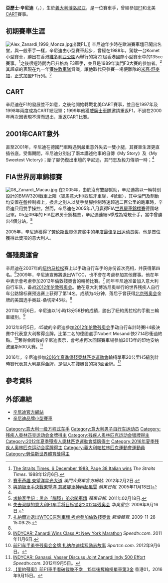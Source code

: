 {{noteTA
|T=zh-hans:亚历克斯·扎纳尔迪; zh-hant:亞歷士·辛尼迪; 
|1=zh-hans:亚历克斯; zh-hant:亞歷士; 
|2=zh-hans:扎纳尔迪; zh-hant:辛尼迪;
}}
{{Infobox Biography
| subject_name   = 亞歷士·辛尼迪
| image_name     = Alessandro Zanardi 2007 Curitiba.jpg
| image_size     = 200px
| image_caption  = 2007年的辛尼迪。
| date_of_birth  = 1966年10月23日
| place_of_birth = {{ITA}}[[博洛尼亞|博洛尼亞]]
| nationality    = {{ITA}}
| date_of_death  = 
| place_of_death = 
| occupation     = [[賽車手|賽車手]]
}}

'''亞歷士·辛尼迪'''（{{lang-it|'''Alex Zanardi'''}}，{{bd|1966年|10月23日||}}），生於[[義大利|義大利]][[博洛尼亞|博洛尼亞]]，是一位賽車手，曾經參加[[F1|F1]]和北美[[CART|CART]]賽事。

==初期賽車生涯==
[[File:Alex_Zanardi_1999_Monza.jpg|left]]出戰F1。]]
辛尼迪年少時在歐洲賽車壇已闖出名堂，與一般車手一樣，辛尼迪由小型賽車起步，曾經在1988年，駕駛一台Komet小型賽車，勝出在香港[[維多利亞公園|維多利亞公園]]內舉行的第22屆香港國際小型賽車中的135cc賽事。<ref>[http://newspapers.nl.sg/Digitised/Article/straitstimes19881206.2.58.17.aspx The Straits Times, 6 December 1988, Page 38 Italian wins] ''The Straits Times''. 1988年12月6日.</ref>之後很短時間內已升格為 F3車手，並且是1989年澳門F3大賽的參加者。<ref>[http://www.macau.grandprix.gov.mo/mgpc/interesting.php?lang=cn&page=lap&id=19 賽車奇趣 東望洋星光大道] {{Wayback|url=http://www.macau.grandprix.gov.mo/mgpc/interesting.php?lang=cn&page=lap&id=19 |date=20110706075304 }} ''澳門大賽車官方網站''. 2012年2月2日.</ref>其超卓的表現在九一年獲[[佐敦車隊|佐敦車隊]]賞識，讓他取代只參賽一場便離隊的[[米高·舒麥加|米高·舒麥加]]，正式加盟F1行列。<ref name="蘋果日報辛尼迪專題">[http://www1.hk.apple.nextmedia.com/template/apple/art_main.php?iss_id=20051118&sec_id=25391&art_id=5407583 與頂級車手決戰東望洋 意跛腳車神再起風雲] ''蘋果日報''. 2005年11月18日]</ref>

==CART==
辛尼迪在F1的發展並不如意，之後他開始轉戰北美CART賽事，並且在1997年及1998年兩度成為CART總冠軍；1999年他獲[[威廉士車隊|威廉士車隊]]邀請重返F1，不過在2000年再次因表現不濟而退出，重返CART比賽。

==2001年CART意外==
直至2001年，辛尼迪在德國鬥車時遇到嚴重意外失去一雙小腿，其賽車生涯更直插谷底。受傷期間，辛尼迪分別出了兩本講述他事的自傳《My Story》及《My Sweetest Victory》；斷了腳仍復出車壇的辛尼迪，其鬥志及毅力傳頌一時；<ref name="蘋果日報辛尼迪專題" />

==FIA世界房車錦標賽==
[[File:08_Zanardi_Macau.jpg|right]]
在2005年，由於沒有雙腳幫助，辛尼迪將以一輛特別設計的BMW320i戰車上陣（寶馬意大利/西班牙車隊，4號車），其中油門及制動均安置在盤控制桿上，換言之別人以雙手雙腳控制時速超過二百公里的跑車時，辛尼迪只用雙手操控。然而，辛尼迪在2005年八月贏得FIA[[世界房車錦標賽|世界房車錦標賽]]德國站冠軍。05至09年的 FIA世界房車錦標賽，辛尼迪連續5季成為常規車手，當中曾勝出4個分站。<ref>[http://www1.hk.apple.nextmedia.com/template/apple/art_main.php?art_id=14986322&iss_id=20110218&sec_id=25391 求驗客手記：黑帝「腦殘」弟弟闖車壇] ''蘋果日報''. 2011年02月18日.</ref> 

2005年，辛尼迪獲得了[[劳伦斯世界体育奖|劳伦斯世界体育奖]]中的[[劳伦斯世界体育奖#年度回归奖|年度最佳复出运动员奖]]，他是首位獲得此獎項的意大利人。

==傷殘奧運會==
辛尼迪在2007年的[[纽约#體育|纽约马拉松]]赛上以手动自行车手的身份首次亮相，并获得第四名。<ref name="自行車賽">[http://www.olympic.cn/news/olympic/2009-09-16/1880999.html 失去双腿的意大利F1车手将目标锁定2012年残奥会] {{Wayback|url=http://www.olympic.cn/news/olympic/2009-09-16/1880999.html |date=20120524172650 }} ''华奥星空''. 2009年9月16日.</ref>2009年，辛尼迪宣佈將退出WTCC，也不會在考慮參加其他賽事。他在年中表示會考慮參加2012年倫敦殘奧會的輪椅比賽。<ref>[http://sports.sina.com.hk/cgi-bin/nw/show.cgi/120/4/2/78789/1.html 扎納爾迪退出WTCC告別車壇 考慮參加倫敦殘奧會] {{Webarchive|url=https://archive.is/20120720204642/http://sports.sina.com.hk/cgi-bin/nw/show.cgi/120/4/2/78789/1.html |date=2012-07-20 }} ''新浪體育''. 2009-11-28 15:09:25.</ref> 同年辛尼迪准备加入意大利自行车队，备战[[2012年夏季残奥会|2012年伦敦残奥会]]。他在意大利博洛尼奥举行的世界残疾人自行车公路锦标赛预选赛上获得了第14名，成绩为4分钟，落后于曾获得[[2008年夏季残疾人奥林匹克运动会|北京残奥会]]金牌的美国选手奥兹-桑切斯45秒。<ref name="自行車賽" />

2011年11月6日，辛尼迪以1小時13分58秒的成績，勝出了紐約馬拉松的手動三輪車組別。<ref>[http://auto-racing.speedtv.com/article/indycar-zanardi-wins-class-at-new-york-marathon/ INDYCAR: Zanardi Wins Class At New York Marathon] {{Wayback|url=http://auto-racing.speedtv.com/article/indycar-zanardi-wins-class-at-new-york-marathon/ |date=20111107212053 }} ''Speedtv.com''. 2011年11月6日.</ref>

2012年9月5日，45歲的辛尼迪參加[[2012年夏季残奥会|2012年伦敦残奥会]]手动自行车計時賽H4級決賽中代表意大利奪得金牌，比第二名的德國選手Nobert Mosandi快27.14秒衝過終點。<ref>[http://we.sportscn.com/viewnews-1146497.html/ 前F1车手勇夺残奥会金牌 扎纳尔迪续写励志故事] {{Wayback|url=http://we.sportscn.com/viewnews-1146497.html/ |date=20160310135707 }} ''Sportcn.com''. 2012年9月6日。</ref>奪得金牌後的辛尼迪表示，會考慮再次回歸賽車場參加2013年的印地安纳波里斯500大赛。<ref>[http://auto-racing.speedtv.com/article/indycar-ganassi-vasser-discuss-joint-zanardi-indy-500-effort/ INDYCAR: Ganassi, Vasser Discuss Joint Zanardi Indy 500 Effort] {{Wayback|url=http://auto-racing.speedtv.com/article/indycar-ganassi-vasser-discuss-joint-zanardi-indy-500-effort/ |date=20120907011653 }} ''Speedtv.com''. 2012年9月5日。</ref>

2016年，辛尼迪參加[[2016年夏季残奥会|2016年夏季傷殘奧林匹克運動會]]輪椅單車20公里H5級別計時賽代表意大利贏得金牌，是個人在殘奧會的第3面金牌。<ref>[http://www.hk01.com/%E9%AB%94%E8%82%B2/43223/-%E9%87%8C%E7%B4%84%E6%AE%98%E5%A5%A7-%E5%89%8DF1%E8%BB%8A%E6%89%8B%E7%9C%8B%E7%A0%B4%E6%88%AA%E8%82%A2%E4%B8%8D%E5%B9%B8-15%E5%B9%B4%E5%BE%8C%E5%A5%AA%E8%BC%AA%E6%A4%85%E5%96%AE%E8%BB%8A%E7%AC%AC3%E9%87%91?utm_content=buffer6bf16&utm_medium=Social&utm_source=facebook+hk01&utm_campaign=buffer 【里約殘奧】前F1車手看破截肢不幸　15年後奪輪椅單車第3金] 香港01，2016年9月15日。</ref>

==參考資料==
{{reflist}}

==外部連結==
*[https://web.archive.org/web/20080617093019/http://www.alex-zanardi.com/ 辛尼迪官方網站]
*[http://www.zanardi-kart.com/ 辛尼迪品牌小型賽車] {{Wayback|url=http://www.zanardi-kart.com/ |date=20200808182335 }}

{{劳伦斯世界体育奖年度回归}}

{{Authority control}}
{{DEFAULTSORT:Zanardi, Alex}}
[[Category:意大利一级方程式车手|Category:意大利一级方程式车手]]
[[Category:意大利男子自行车运动员|Category:意大利男子自行车运动员]]
[[Category:残疾人奥林匹克运动会金牌得主|Category:残疾人奥林匹克运动会金牌得主]]
[[Category:残疾人奥林匹克运动会银牌得主|Category:残疾人奥林匹克运动会银牌得主]]
[[Category:2012年夏季殘疾人奧林匹克運動會獎牌得主|Category:2012年夏季殘疾人奧林匹克運動會獎牌得主]]
[[Category:2016年夏季残疾人奥林匹克运动会奖牌得主|Category:2016年夏季残疾人奥林匹克运动会奖牌得主]]
[[Category:義大利帕拉林匹克運動會運動員|Category:義大利帕拉林匹克運動會運動員]]
[[Category:勞倫斯世界體育獎得主|Category:勞倫斯世界體育獎得主]]